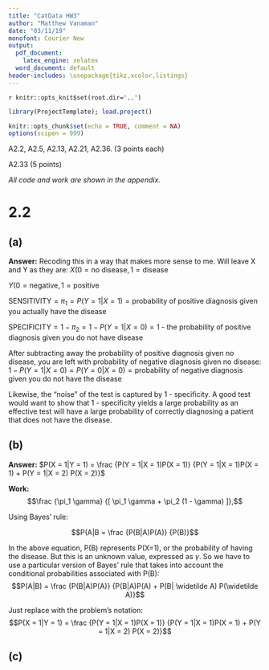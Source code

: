 ```yaml
---
title: "CatData HW3"
author: "Matthew Vanaman"
date: "03/11/19"
monofont: Courier New
output:
  pdf_document: 
    latex_engine: xelatex
  word_document: default
header-includes: \usepackage{tikz,xcolor,listings}
---
```

`r knitr::opts_knit$set(root.dir='..')`

```r
library(ProjectTemplate); load.project()
```

```r
knitr::opts_chunk$set(echo = TRUE, comment = NA)
options(scipen = 999)
```

A2.2, A2.5, A2.13, A2.21, A2.36. (3 points each)

A2.33 (5 points)

*All code and work are shown in the appendix.*

# 2.2

## (a)
**Answer:**\newline
Recoding this in a way that makes more sense to me. Will leave X and Y as they are:\newline
$X (0 = \textrm {no disease}, 1 = \textrm {disease}$\newline

$Y (0 = \textrm {negative}, 1 = \textrm {positive}$\newline

$\textrm {SENSITIVITY} = \pi_1 = P(Y = 1|X = 1) = \textrm {probability of positive diagnosis given you actually have the disease}$\newline

$\textrm {SPECIFICITY} = 1 - \pi_2 = 1 - P(Y = 1|X = 0) = \textrm {1 - the probability of positive diagnosis given you do not have disease}$\newline 

After subtracting away the  probability of positive diagnosis given no disease, you are left with probability of negative diagnosis given no disease:\newline
$1 - P(Y = 1|X = 0) =  P(Y = 0|X = 0) = \textrm {probability of negative diagnosis given you do not have the disease}$\newline

Likewise, the "noise" of the test is captured by 1 - specificity. A good test would want to show that 1 - specificity yields a large probability as an effective test will have a large probability of correctly diagnosing a patient that does not have the disease. \newline

## (b)
**Answer:**\newline
$P(X = 1|Y = 1) = \frac {P(Y = 1|X = 1)P(X = 1)} {P(Y = 1|X = 1)P(X = 1) + P(Y = 1|X = 2) P(X = 2)}$\newline



**Work:**\newline
$$\frac {\pi_1 \gamma} {[ \pi_1 \gamma + \pi_2 (1 - \gamma) ]},$$\newline

Using Bayes' rule:\newline

$$P(A|B = \frac {P(B|A)P(A)} {P(B)}$$\newline

In the above equation, P(B) represents P(X=1), or the probability of having the disease. But this is an  unknown value, expressed as $\gamma$. So we have to use a particular version of Bayes' rule that takes into account the conditional probabilities associated with P(B):
$$P(A|B) = \frac {P(B|A)P(A)} {P(B|A)P(A) + P(B| \widetilde A) P(\widetilde A)}$$\newline


Just replace with the problem's notation:
$$P(X = 1|Y = 1) = \frac {P(Y = 1|X = 1)P(X = 1)} {P(Y = 1|X = 1)P(X = 1) + P(Y = 1|X = 2) P(X = 2)}$$\newline

## (c)

